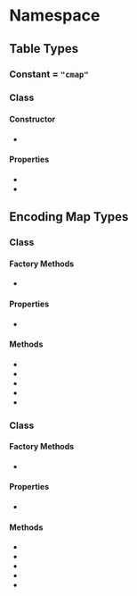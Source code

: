 
# Namespace <Decl s={Ot.Cmap} />

## Table Types

### Constant <Decl s={Ot.Cmap.Tag}/> = `"cmap"`

### Class <Decl s={Ot.Cmap.Table} />

#### Constructor

* <Method ctor s={Ot.Cmap.Table.constructor} />

#### Properties

* <Member s={Ot.Cmap.Table.unicode} type={Ot.Cmap.EncodingMap} />
* <Member s={Ot.Cmap.Table.vs} type={Ot.Cmap.VsEncodingMap} />

## Encoding Map Types

### Class <Decl s={Ot.Cmap.EncodingMap} />

#### Factory Methods

* <Method ctor s={Ot.Cmap.EncodingMap.constructor} args={{init:optional(iterable(tuple(number,Ot.Glyph)))}}/>

#### Properties

* <Member readonly s={Ot.Cmap.EncodingMap.size} type={number} />

#### Methods

* <Method s={Ot.Cmap.EncodingMap.get} args={{code:number}} returns={Data.Maybe(Ot.Glyph)} />
* <Method s={Ot.Cmap.EncodingMap.set} args={{code:number,glyph:Ot.Glyph}} returns="void" />
* <Method s={Ot.Cmap.EncodingMap.delete} args={{code:number}} returns="void" />
* <Method s={Ot.Cmap.EncodingMap.clear} args={{}} returns="void" />
* <Method s={Ot.Cmap.EncodingMap.entries} returns={iterable(tuple(number,Ot.Glyph))} />


### Class <Decl s={Ot.Cmap.VsEncodingMap} />

#### Factory Methods

* <Method ctor s={Ot.Cmap.VsEncodingMap.constructor} args={{init:optional(iterable(tuple(number,number,Ot.Glyph)))}}/>

#### Properties

* <Member readonly s={Ot.Cmap.VsEncodingMap.size} type={number} />

#### Methods

* <Method s={Ot.Cmap.VsEncodingMap.get} args={{code:number,vs:number}} returns={Data.Maybe(Ot.Glyph)} />
* <Method s={Ot.Cmap.VsEncodingMap.set} args={{code:number,vs:number,glyph:Ot.Glyph}} returns="void" />
* <Method s={Ot.Cmap.VsEncodingMap.delete} args={{code:number,vs:number}} returns="void" />
* <Method s={Ot.Cmap.VsEncodingMap.clear} args={{}} returns="void" />
* <Method s={Ot.Cmap.VsEncodingMap.entries} returns={iterable(tuple(number,number,Ot.Glyph))} />

